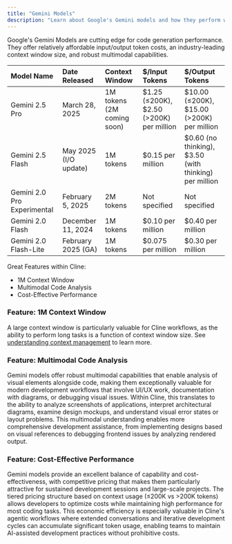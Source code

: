 ```yaml
---
title: "Gemini Models"
description: "Learn about Google's Gemini models and how they perform with Cline."
---
```


Google's Gemini Models are cutting edge for code generation performance. They offer relatively affordable input/output token costs, an industry-leading context window size, and robust multimodal capabilities.

| Model Name                  | Date Released         | Context Window             | $/Input Tokens                             | $/Output Tokens                                          |
| :-------------------------- | :-------------------- | :------------------------- | :----------------------------------------- | :------------------------------------------------------- |
| Gemini 2.5 Pro              | March 28, 2025        | 1M tokens (2M coming soon) | \$1.25 (≤200K), \$2.50 (>200K) per million | \$10.00 (≤200K), \$15.00 (>200K) per million             |
| Gemini 2.5 Flash            | May 2025 (I/O update) | 1M tokens                  | \$0.15 per million                         | \$0.60 (no thinking), \$3.50 (with thinking) per million |
| Gemini 2.0 Pro Experimental | February 5, 2025      | 2M tokens                  | Not specified                              | Not specified                                            |
| Gemini 2.0 Flash            | December 11, 2024     | 1M tokens                  | \$0.10 per million                         | \$0.40 per million                                       |
| Gemini 2.0 Flash-Lite       | February 2025 (GA)    | 1M tokens                  | \$0.075 per million                        | \$0.30 per million                                       |

Great Features within Cline:

-   1M Context Window
-   Multimodal Code Analysis
-   Cost-Effective Performance

### Feature: 1M Context Window

A large context window is particularly valuable for Cline workflows, as the ability to perform long tasks is a function of context window size.
See [understanding context management](/getting-started/understanding-context-management) to learn more.

### Feature: Multimodal Code Analysis

Gemini models offer robust multimodal capabilities that enable analysis of visual elements alongside code, making them exceptionally valuable for modern development workflows that involve UI/UX work, documentation with diagrams, or debugging visual issues. Within Cline, this translates to the ability to analyze screenshots of applications, interpret architectural diagrams, examine design mockups, and understand visual error states or layout problems. This multimodal understanding enables more comprehensive development assistance, from implementing designs based on visual references to debugging frontend issues by analyzing rendered output.

### Feature: Cost-Effective Performance

Gemini models provide an excellent balance of capability and cost-effectiveness, with competitive pricing that makes them particularly attractive for sustained development sessions and large-scale projects. The tiered pricing structure based on context usage (≤200K vs >200K tokens) allows developers to optimize costs while maintaining high performance for most coding tasks. This economic efficiency is especially valuable in Cline's agentic workflows where extended conversations and iterative development cycles can accumulate significant token usage, enabling teams to maintain AI-assisted development practices without prohibitive costs.
